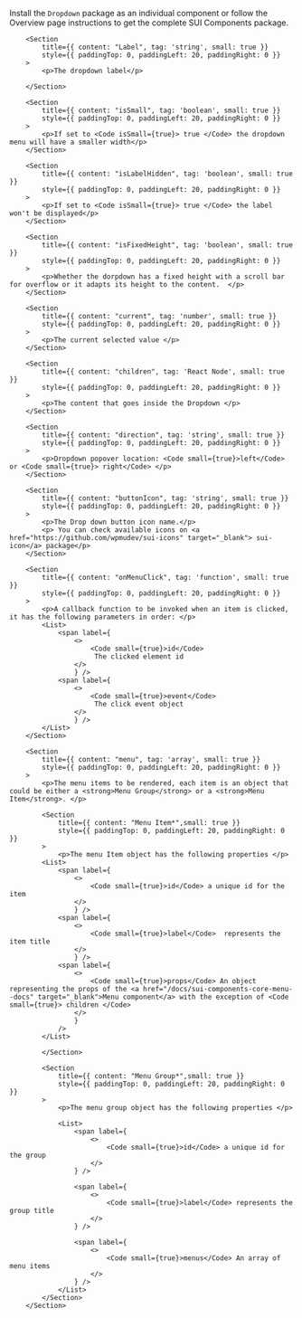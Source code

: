 
<Section
	title="Installation"
	contained={true}
	style={{ paddingTop: 20, paddingBottom: 0 }}
>
	<p>
		Install the <Code small={true}>Dropdown</Code> package as an individual
		component or follow the Overview page instructions to get the complete SUI
		Components package.
	</p>
</Section>

<Section title="Props" border={true}>

    	<Section
    		title={{ content: "Label", tag: 'string', small: true }}
    		style={{ paddingTop: 0, paddingLeft: 20, paddingRight: 0 }}
    	>
    		<p>The dropdown label</p>

    	</Section>

    	<Section
    		title={{ content: "isSmall", tag: 'boolean', small: true }}
    		style={{ paddingTop: 0, paddingLeft: 20, paddingRight: 0 }}
    	>
    		<p>If set to <Code isSmall={true}> true </Code> the dropdown menu will have a smaller width</p>
    	</Section>

    	<Section
    		title={{ content: "isLabelHidden", tag: 'boolean', small: true }}
    		style={{ paddingTop: 0, paddingLeft: 20, paddingRight: 0 }}
    	>
    		<p>If set to <Code isSmall={true}> true </Code> the label won't be displayed</p>
    	</Section>

    	<Section
    		title={{ content: "isFixedHeight", tag: 'boolean', small: true }}
    		style={{ paddingTop: 0, paddingLeft: 20, paddingRight: 0 }}
    	>
    		<p>Whether the dorpdown has a fixed height with a scroll bar for overflow or it adapts its height to the content.  </p>
    	</Section>

    	<Section
    		title={{ content: "current", tag: 'number', small: true }}
    		style={{ paddingTop: 0, paddingLeft: 20, paddingRight: 0 }}
    	>
    		<p>The current selected value </p>
    	</Section>

    	<Section
    		title={{ content: "children", tag: 'React Node', small: true }}
    		style={{ paddingTop: 0, paddingLeft: 20, paddingRight: 0 }}
    	>
    		<p>The content that goes inside the Dropdown </p>
    	</Section>

    	<Section
    		title={{ content: "direction", tag: 'string', small: true }}
    		style={{ paddingTop: 0, paddingLeft: 20, paddingRight: 0 }}
    	>
    		<p>Dropdown popover location: <Code small={true}>left</Code> or <Code small={true}> right</Code> </p>
    	</Section>

    	<Section
    		title={{ content: "buttonIcon", tag: 'string', small: true }}
    		style={{ paddingTop: 0, paddingLeft: 20, paddingRight: 0 }}
    	>
    		<p>The Drop down button icon name.</p>
    		<p> You can check available icons on <a href="https://github.com/wpmudev/sui-icons" target="_blank"> sui-icon</a> package</p>
    	</Section>

    	<Section
    		title={{ content: "onMenuClick", tag: 'function', small: true }}
    		style={{ paddingTop: 0, paddingLeft: 20, paddingRight: 0 }}
    	>
    		<p>A callback function to be invoked when an item is clicked, it has the following parameters in order: </p>
    		<List>
    			<span label={
    				<>
    					<Code small={true}>id</Code>
    					 The clicked element id
    				</>
    				} />
    			<span label={
    				<>
    					<Code small={true}>event</Code>
    					 The click event object
    				</>
    				} />
    		</List>
    	</Section>

    	<Section
    		title={{ content: "menu", tag: 'array', small: true }}
    		style={{ paddingTop: 0, paddingLeft: 20, paddingRight: 0 }}
    	>
    		<p>The menu items to be rendered, each item is an object that could be either a <strong>Menu Group</strong> or a <strong>Menu Item</strong>. </p>

    		<Section
    			title={{ content: "Menu Item*",small: true }}
    			style={{ paddingTop: 0, paddingLeft: 20, paddingRight: 0 }}
    		>
    			<p>The menu Item object has the following properties </p>
    		<List>
    			<span label={
    				<>
    					<Code small={true}>id</Code> a unique id for the item
    				</>
    				} />
    			<span label={
    				<>
    					<Code small={true}>label</Code>  represents the item title
    				</>
    				} />
    			<span label={
    				<>
    					<Code small={true}>props</Code> An object representing the props of the <a href="/docs/sui-components-core-menu--docs" target="_blank">Menu component</a> with the exception of <Code small={true}> children </Code>
    				</>
    				}
    			/>
    		</List>

    		</Section>

    		<Section
    			title={{ content: "Menu Group*",small: true }}
    			style={{ paddingTop: 0, paddingLeft: 20, paddingRight: 0 }}
    		>
    			<p>The menu group object has the following properties </p>

    			<List>
    				<span label={
    					<>
    						<Code small={true}>id</Code> a unique id for the group
    					</>
    				} />

    				<span label={
    					<>
    						<Code small={true}>label</Code> represents the group title
    					</>
    				} />

    				<span label={
    					<>
    						<Code small={true}>menus</Code> An array of menu items
    					</>
    				} />
    			</List>
    		</Section>
    	</Section>

</Section>
